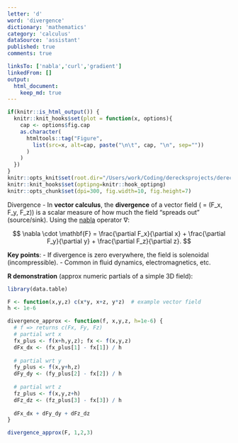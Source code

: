 ```yaml
---
letter: 'd'
word: 'divergence'
dictionary: 'mathematics'
category: 'calculus'
dataSource: 'assistant'
published: true
comments: true

linksTo: ['nabla','curl','gradient']
linkedFrom: []
output:
  html_document:
    keep_md: true
---
```


```r
if(knitr::is_html_output()) {
  knitr::knit_hooks$set(plot = function(x, options){
    cap <- options$fig.cap
    as.character(
      htmltools::tag("Figure",
        list(src=x, alt=cap, paste("\n\t", cap, "\n", sep=""))
      )
    )
  })
}
knitr::opts_knit$set(root.dir="/Users/work/Coding/derecksprojects/derecksnotes.com-playground/derecksnotes.com/client/src/app/dictionaries/mathematics/definitions")
knitr::knit_hooks$set(optipng=knitr::hook_optipng)
knitr::opts_chunk$set(dpi=300, fig.width=10, fig.height=7)
```

<a id="divergence">Divergence</a> - In **vector calculus**, the **divergence** of a vector field \(\mathbf{F} = (F_x, F_y, F_z)\) is a scalar measure of how much the field “spreads out” (source/sink). Using the [nabla](#nabla) operator ∇:

$$
\nabla \cdot \mathbf{F} = \frac{\partial F_x}{\partial x} + \frac{\partial F_y}{\partial y} + \frac{\partial F_z}{\partial z}.
$$

**Key points**:
- If divergence is zero everywhere, the field is solenoidal (incompressible).
- Common in fluid dynamics, electromagnetics, etc.

**R demonstration** (approx numeric partials of a simple 3D field):

```r
library(data.table)

F <- function(x,y,z) c(x*y, x+z, y*z)  # example vector field
h <- 1e-6

divergence_approx <- function(f, x,y,z, h=1e-6) {
  # f => returns c(Fx, Fy, Fz)
  # partial wrt x
  fx_plus <- f(x+h,y,z); fx <- f(x,y,z)
  dFx_dx <- (fx_plus[1] - fx[1]) / h
  
  # partial wrt y
  fy_plus <- f(x,y+h,z)
  dFy_dy <- (fy_plus[2] - fx[2]) / h
  
  # partial wrt z
  fz_plus <- f(x,y,z+h)
  dFz_dz <- (fz_plus[3] - fx[3]) / h
  
  dFx_dx + dFy_dy + dFz_dz
}

divergence_approx(F, 1,2,3)
```
